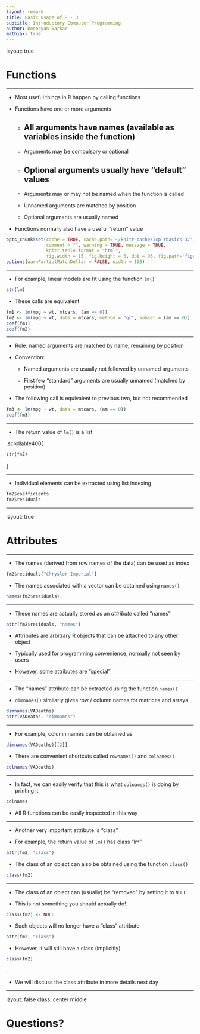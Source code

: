 ```yaml
---
layout: remark
title: Basic usage of R - 3
subtitle: Introductory Computer Programming
author: Deepayan Sarkar
mathjax: true
---
```


layout: true

# Functions

---

* Most useful things in R happen by calling functions

* Functions have one or more arguments

    * All arguments have names (available as variables inside the function)
--

	* Arguments may be compulsory or optional

	* Optional arguments usually have "default" values 
--

	* Arguments may or may not be named when the function is called
	
	* Unnamed arguments are matched by position

	* Optional arguments are usually named
	
* Functions normally also have a useful "return" value


```r
opts_chunk$set(cache = TRUE, cache.path='~/knitr-cache/icp-rbasics-3/', autodep = TRUE,
               comment = "", warning = TRUE, message = TRUE,
               knitr.table.format = "html",
               fig.width = 15, fig.height = 6, dpi = 96, fig.path='figures/rbasics-3-')
options(warnPartialMatchDollar = FALSE, width = 100)
```



---

* For example, linear models are fit using the function `lm()`

```r
str(lm)
```

* These calls are equivalent

```r
fm1 <- lm(mpg ~ wt, mtcars, (am == 0))
fm2 <- lm(mpg ~ wt, data = mtcars, method = "qr", subset = (am == 0))
coef(fm1)
coef(fm2)
```

---

* Rule: named arguments are matched by name, remaining by position

* Convention: 

	- Named arguments are usually not followed by unnamed arguments

	- First few "standard" arguments are usually unnamed (matched by position)
	
* The following call is equivalent to previous two, but not recommended

```r
fm3 <- lm(mpg ~ wt, data = mtcars, (am == 0))
coef(fm3)
```

---

* The return value of `lm()` is a list

.scrollable400[

```r
str(fm2)
```

]

---

* Individual elements can be extracted using list indexing

```r
fm2$coefficients
fm2$residuals
```

---

layout: true

# Attributes

---

* The names (derived from row names of the data) can be used as index 

```r
fm2$residuals["Chrysler Imperial"]
```

* The names associated with a vector can be obtained using `names()`

```r
names(fm2$residuals)
```

---

* These names are actually stored as an _attribute_ called "names"

```r
attr(fm2$residuals, "names")
```

* Attributes are arbitrary R objects that can be attached to any other object

* Typically used for programming convenience, normally not seen by users

* However, some attributes are "special"

---

* The "names" attribute can be extracted using the function `names()`

* `dimnames()` similarly gives row / column names for matrices and arrays

```r
dimnames(VADeaths)
attr(VADeaths, "dimnames")
```

---

* For example, column names can be obtained as

```r
dimnames(VADeaths)[[2]]
```

* There are convenient shortcuts called `rownames()` and `colnames()`

```r
colnames(VADeaths)
```

---

* In fact, we can easily verify that this is what `colnames()` is doing by printing it

```r
colnames
```

* All R functions can be easily inspected in this way

---

* Another very important attribute is "class"

* For example, the return value of `lm()` has class "lm"

```r
attr(fm2, "class")
```

* The class of an object can also be obtained using the function `class()`

```r
class(fm2)
```

---

* The class of an object can (usually) be "removed" by setting it to
  `NULL` 
  
* This is not something you should actually do!

```r
class(fm2) <- NULL
```

* Such objects will no longer have a "class" attribute

```r
attr(fm2, "class")
```

* However, it will still have a class (implicitly)

```r
class(fm2)
```
--

* We will discuss the class attribute in more details next day

---

layout: false
class: center middle

# Questions?


